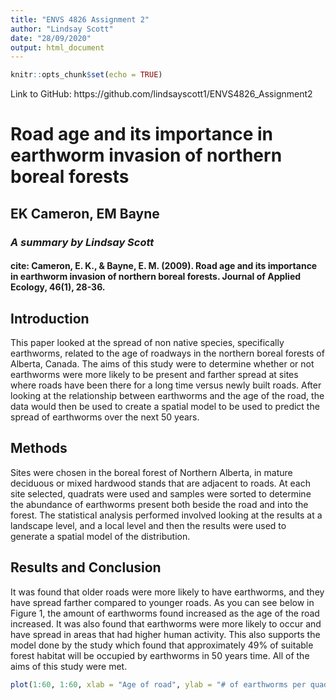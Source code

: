 ```yaml
---
title: "ENVS 4826 Assignment 2"
author: "Lindsay Scott"
date: "28/09/2020"
output: html_document
---
```


```r
knitr::opts_chunk$set(echo = TRUE)
```



Link to GitHub: https://github.com/lindsayscott1/ENVS4826_Assignment2


# **Road age and its importance in earthworm invasion of northern boreal forests**
## EK Cameron, EM Bayne

### *A summary by Lindsay Scott*

#### cite: Cameron, E. K., & Bayne, E. M. (2009). Road age and its importance in earthworm invasion of northern boreal forests. Journal of Applied Ecology, 46(1), 28-36.  


## Introduction
This paper looked at the spread of non native species, specifically earthworms, related to the age of roadways in the northern boreal forests of Alberta, Canada. The aims of this study were to determine whether or not earthworms were more likely to be present and farther spread at sites where roads have been there for a long time versus newly built roads. After looking at the relationship between earthworms and the age of the road, the data would then be used to create a spatial model to be used to predict the spread of earthworms over the next 50 years.

## Methods
Sites were chosen in the boreal forest of Northern Alberta, in mature deciduous or mixed hardwood stands that are adjacent to roads. At each site selected, quadrats were used and samples were sorted to determine the abundance of earthworms present both beside the road and into the forest.
The statistical analysis performed involved looking at the results at a landscape level, and a local level and then the results were used to generate a spatial model of the distribution.

## Results and Conclusion
It was found that older roads were more likely to have earthworms, and they have spread farther compared to younger roads. As you can see below in Figure 1, the amount of earthworms found increased as the age of the road increased. 
It was also found that earthworms were more likely to occur and have spread in areas that had higher human activity. This also supports the model done by the study which found that approximately 49% of suitable forest habitat will be occupied by earthworms in 50 years time. All of the aims of this study were met.

```r
plot(1:60, 1:60, xlab = "Age of road", ylab = "# of earthworms per quadrat", type = "l")
```
